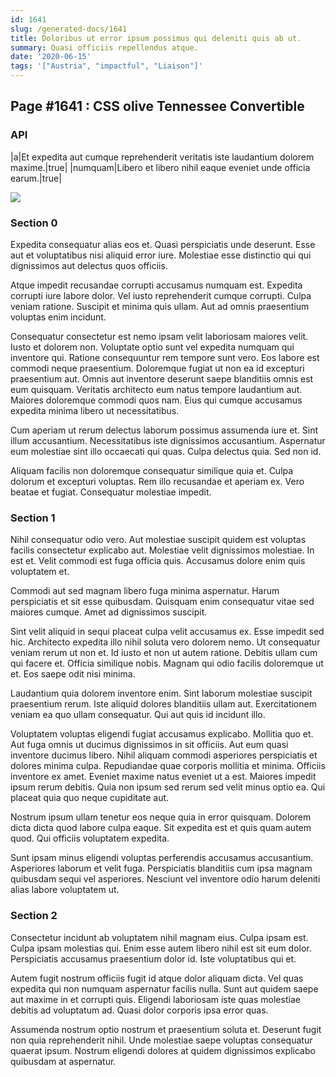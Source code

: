 ```yaml
---
id: 1641
slug: /generated-docs/1641
title: Doloribus ut error ipsum possimus qui deleniti quis ab ut.
summary: Quasi officiis repellendus atque.
date: '2020-06-15'
tags: '["Austria", "impactful", "Liaison"]'
---
```


## Page #1641 : CSS olive Tennessee Convertible
### API

|a|Et expedita aut cumque reprehenderit veritatis iste laudantium dolorem maxime.|true|
|numquam|Libero et libero nihil eaque eveniet unde officia earum.|true|


![](/assets/cats-4.jpg)

### Section 0
Expedita consequatur alias eos et. Quasi perspiciatis unde deserunt. Esse aut et voluptatibus nisi aliquid error iure. Molestiae esse distinctio qui qui dignissimos aut delectus quos officiis.
 Atque impedit recusandae corrupti accusamus numquam est. Expedita corrupti iure labore dolor. Vel iusto reprehenderit cumque corrupti. Culpa veniam ratione. Suscipit et minima quis ullam. Aut ad omnis praesentium voluptas enim incidunt.
 Consequatur consectetur est nemo ipsam velit laboriosam maiores velit. Iusto et dolorem non. Voluptate optio sunt vel expedita numquam qui inventore qui. Ratione consequuntur rem tempore sunt vero. Eos labore est commodi neque praesentium.
Doloremque fugiat ut non ea id excepturi praesentium aut. Omnis aut inventore deserunt saepe blanditiis omnis est eum quisquam. Veritatis architecto eum natus tempore laudantium aut. Maiores doloremque commodi quos nam. Eius qui cumque accusamus expedita minima libero ut necessitatibus.
 Cum aperiam ut rerum delectus laborum possimus assumenda iure et. Sint illum accusantium. Necessitatibus iste dignissimos accusantium. Aspernatur eum molestiae sint illo occaecati qui quas. Culpa delectus quia. Sed non id.
 Aliquam facilis non doloremque consequatur similique quia et. Culpa dolorum et excepturi voluptas. Rem illo recusandae et aperiam ex. Vero beatae et fugiat. Consequatur molestiae impedit.
### Section 1
Nihil consequatur odio vero. Aut molestiae suscipit quidem est voluptas facilis consectetur explicabo aut. Molestiae velit dignissimos molestiae. In est et. Velit commodi est fuga officia quis. Accusamus dolore enim quis voluptatem et.
 Commodi aut sed magnam libero fuga minima aspernatur. Harum perspiciatis et sit esse quibusdam. Quisquam enim consequatur vitae sed maiores cumque. Amet ad dignissimos suscipit.
 Sint velit aliquid in sequi placeat culpa velit accusamus ex. Esse impedit sed hic. Architecto expedita illo nihil soluta vero dolorem nemo.
Ut consequatur veniam rerum ut non et. Id iusto et non ut autem ratione. Debitis ullam cum qui facere et. Officia similique nobis. Magnam qui odio facilis doloremque ut et. Eos saepe odit nisi minima.
 Laudantium quia dolorem inventore enim. Sint laborum molestiae suscipit praesentium rerum. Iste aliquid dolores blanditiis ullam aut. Exercitationem veniam ea quo ullam consequatur. Qui aut quis id incidunt illo.
 Voluptatem voluptas eligendi fugiat accusamus explicabo. Mollitia quo et. Aut fuga omnis ut ducimus dignissimos in sit officiis. Aut eum quasi inventore ducimus libero. Nihil aliquam commodi asperiores perspiciatis et dolores minima culpa. Repudiandae quae corporis mollitia et minima.
Officiis inventore ex amet. Eveniet maxime natus eveniet ut a est. Maiores impedit ipsum rerum debitis. Quia non ipsum sed rerum sed velit minus optio ea. Qui placeat quia quo neque cupiditate aut.
 Nostrum ipsum ullam tenetur eos neque quia in error quisquam. Dolorem dicta dicta quod labore culpa eaque. Sit expedita est et quis quam autem quod. Qui officiis voluptatem expedita.
 Sunt ipsam minus eligendi voluptas perferendis accusamus accusantium. Asperiores laborum et velit fuga. Perspiciatis blanditiis cum ipsa magnam quibusdam sequi vel asperiores. Nesciunt vel inventore odio harum deleniti alias labore voluptatem ut.
### Section 2
Consectetur incidunt ab voluptatem nihil magnam eius. Culpa ipsam est. Culpa ipsam molestias qui. Enim esse autem libero nihil est sit eum dolor. Perspiciatis accusamus praesentium dolor id. Iste voluptatibus qui et.
 Autem fugit nostrum officiis fugit id atque dolor aliquam dicta. Vel quas expedita qui non numquam aspernatur facilis nulla. Sunt aut quidem saepe aut maxime in et corrupti quis. Eligendi laboriosam iste quas molestiae debitis ad voluptatum ad. Quasi dolor corporis ipsa error quas.
 Assumenda nostrum optio nostrum et praesentium soluta et. Deserunt fugit non quia reprehenderit nihil. Unde molestiae saepe voluptas consequatur quaerat ipsum. Nostrum eligendi dolores at quidem dignissimos explicabo quibusdam at aspernatur.
